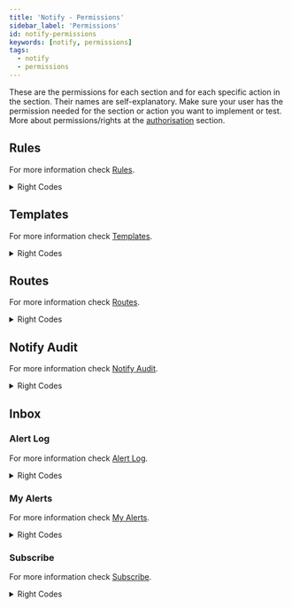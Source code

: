 ---
title: 'Notify - Permissions'
sidebar_label: 'Permissions'
id: notify-permissions
keywords: [notify, permissions]
tags:
  - notify
  - permissions
---

These are the permissions for each section and for each specific action in the section. Their names are self-explanatory. Make sure your user has the permission needed for the section or action you want to implement or test. More about permissions/rights at the [authorisation](/server/access-control/authorisation#users-profiles-and-right-codes) section.

## Rules

For more information check [Rules](../notify-ui-components#rules).

<details>
  <summary>Right Codes</summary>
  | Right Code                  | Description                             |
  | --------------------------- | --------------------------------------- |
  | NotificationRuleView        | Can view notification rules             |
  | NotificationRuleCreate      | Can create notification rules           |
  | NotificationRuleUpdate      | Can edit notification rules             |
  | NotificationRuleDelete      | Can delete notification rules           |
  | NotificationRouteTopicsView | Can see topics inserted on the database |
</details>

## Templates

For more information check [Templates](../notify-ui-components#templates).

<details>
  <summary>Right Codes</summary>
  | Right Code                     | Description                             |
  | ------------------------------ | --------------------------------------- |
  | NotificationRuleTemplateView   | Can view notification templates         |
  | NotificationRuleTemplateCreate | Can create notification templates       |
  | NotificationRuleTemplateUpdate | Can edit notification templates         |
  | NotificationRuleTemplateDelete | Can delete notification templates       |
  | NotificationRouteTopicsView    | Can see topics inserted on the database |
</details>

## Routes

For more information check [Routes](../notify-ui-components#routes).

<details>
  <summary>Right Codes</summary>
  | Right Code                  | Description       |
  | --------------------------- | ----------------- |
  | NotificationRouteView       | Can view routes   |
  | NotificationRouteCreate     | Can create routes |
  | NotificationRouteUpdate     | Can edit routes   |
  | NotificationRouteDelete     | Can delete routes |
  | NotificationRouteTopicsView | Can see routes    |
</details>

## Notify Audit

For more information check [Notify Audit](../notify-ui-components#notify-audit).

<details>
  <summary>Right Codes</summary>
  | Right Code            | Description                   |
  | --------------------- | ----------------------------- |
  | NotificationAuditView | Can view NOTIFY_AUDIT records |
</details>

## Inbox

### Alert Log

For more information check [Alert Log](../notify-ui-components#alert-log).

<details>
  <summary>Right Codes</summary>
  | Right Code            | Description                 |
  | --------------------- | --------------------------- |
  | NotificationRuleView  | Can view notification rules |
</details>

### My Alerts

For more information check [My Alerts](../notify-ui-components#my-alerts).

<details>
  <summary>Right Codes</summary>
  | Right Code                   | Description                                    |
  | ---------------------------- | ---------------------------------------------- |
  | NotificationRuleTemplateView | Can notification rules                         |
  | NotificationRuleDisable      | Can pause notification rules execution         |
  | NotificationRuleEnable       | Can resume notification rules execution        |
  | NotificationRuleUnsubscribe  | Can unsubscribe the user to notification rules |
</details>

### Subscribe

For more information check [Subscribe](../notify-ui-components#subscribe).

<details>
  <summary>Right Codes</summary>
  | Right Code                 | Description                                  |
  | -------------------------- | -------------------------------------------- |
  | NotificationRuleSubscribe  | Can subscribe the user to notification rules |
</details>